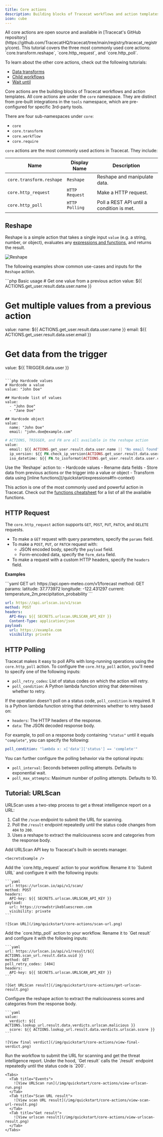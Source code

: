 ```yaml
---
title: Core actions
description: Building blocks of Tracecat workflows and action templates.
icon: cube
---
```



<Tip>
  All core actions are open source and available in [Tracecat's GitHub repository](https://github.com/TracecatHQ/tracecat/tree/main/registry/tracecat_registry/core).
</Tip>

<Note>
  This tutorial covers the three most commonly used core actions: `core.transform.reshape`, `core.http_request`, and `core.http_poll`.

  To learn about the other core actions, check out the following tutorials:
  - [Data transforms](/tutorials/data-transforms)
  - [Child workflows](/tutorials/child-workflows)
  - [Wait until](/tutorials/wait-retry-until)
</Note>

Core actions are the building blocks of Tracecat workflows and action templates.
All core actions are under the `core` namespace.
They are distinct from pre-built integrations in the `tools` namespace, which are pre-configured for specific 3rd-party tools.

There are four sub-namespaces under `core`:

- `core`
- `core.transform`
- `core.workflow`
- `core.require`

`core` actions are the most commonly used actions in Tracecat.
They include:

| Name | Display Name | Description |
| --- | --- | --- |
| `core.transform.reshape` | `Reshape` | Reshape and manipulate data. |
| `core.http_request` | `HTTP Request` | Make a HTTP request. |
| `core.http_poll` | `HTTP Polling` | Poll a REST API until a condition is met. |

## Reshape

Reshape is a simple action that takes a single input `value` (e.g. a string, number, or object),
evaluates any [expressions and functions](/quickstart/expressions), and returns the result.

![Reshape](/img/quickstart/core-actions/reshape.png)

The following examples show common use-cases and inputs for the `Reshape` action.

<CodeGroup>
  ```php Basic usage
  # Get one value from a previous action
  value: ${{ ACTIONS.get_user.result.data.user.name }}

  # Get multiple values from a previous action
  value:
    name: ${{ ACTIONS.get_user.result.data.user.name }}
    email: ${{ ACTIONS.get_user.result.data.user.email }}

  # Get data from the trigger
  value: ${{ TRIGGER.data.user }}
  ```

  ```php Hardcode values
  # Hardcode a value
  value: "John Doe"

  ## Hardcode list of values
  value:
    - "John Doe"
    - "Jane Doe"

  ## Hardcode object
  value:
    name: "John Doe"
    email: "john.doe@example.com"
  ```

  ```php With inline functions
  # ACTIONS, TRIGGER, and FN are all available in the reshape action
  value:
    email: ${{ ACTIONS.get_user.result.data.user.name || "No email found" }}
    ip_version: ${{ FN.check_ip_version(ACTIONS.get_user.result.data.user.ip) }}
    iso_datetime: ${{ FN.to_isoformat(ACTIONS.get_user.result.data.user.created_at) }}
  ```
</CodeGroup>


<Tip>
  Use the `Reshape` action to:
  - Hardcode values
  - Rename data fields
  - Store data from previous actions or the trigger into a value or object
  - Transform data using [inline functions](/quickstart/expressions#fn-context)

  This action is one of the most commonly used and powerful action in Tracecat.
  Check out the [functions cheatsheet](/quickstart/functions) for a list of all the available functions.
</Tip>

## HTTP Request

The `core.http_request` action supports `GET`, `POST`, `PUT`, `PATCH`, and `DELETE` requests.

- To make a `GET` request with query parameters, specify the `params` field.
- To make a `POST`, `PUT`, or `PATCH` request with:
  - JSON encoded body, specify the `payload` field.
  - Form-encoded data, specify the `form_data` field.
- To make a request with a custom HTTP headers, specify the `headers` field.

**Examples**

<CodeGroup>
  ```yaml GET
  url: https://api.open-meteo.com/v1/forecast
  method: GET
  params:
    latitude: 37.773972
    longitude: -122.431297
    current: temperature_2m,precipitation_probability
  ```

  ```yaml POST
  url: https://api.urlscan.io/v1/scan
  method: POST
  headers:
    API-Key: ${{ SECRETS.urlscan.URLSCAN_API_KEY }}
    Content-Type: application/json
  payload:
    url: https://example.com
    visibility: private
  ```
</CodeGroup>

## HTTP Polling

Tracecat makes it easy to poll APIs with long-running operations using the `core.http_poll` action.
To configure the `core.http_poll` action, you'll need to specify one of the following inputs:

- `poll_retry_codes`: List of status codes on which the action will retry.
- `poll_condition`: A Python lambda function string that determines whether to retry.

If the operation doesn't poll on a status code, `poll_condition` is required.
It is a Python lambda function string that determines whether to retry based on:
- `headers`: The HTTP headers of the response.
- `data`: The JSON decoded response body.

For example, to poll on a response body containing `"status"` until it equals `"complete"`, you can specify the following:

```yaml
poll_condition: "lambda x: x['data']['status'] == 'complete'"
```

You can further configure the polling behavior via the optional inputs:

- `poll_interval`: Seconds between polling attempts. Defaults to exponential wait.
- `poll_max_attempts`: Maximum number of polling attempts. Defaults to 10.

## Tutorial: URLScan

URLScan uses a two-step process to get a threat intelligence report on a URL:

1. Call the `/scan` endpoint to submit the URL for scanning.
2. Poll the `/result` endpoint repeatedly until the status code changes from `404` to `200`.
3. Uses a reshape to extract the maliciousness score and categories from the response body.

<Steps>
  <Step title="Create URLScan secret">
    Add URLScan API key to Tracecat's built-in secrets manager.

    <SecretsExample />

  </Step>
  <Step title="Call /scan endpoint">
    Add the `core.http_request` action to your workflow.
    Rename it to `Submit URL` and configure it with the following inputs:

    ```yaml
    url: https://urlscan.io/api/v1/scan/
    method: POST
    headers:
      API-key: ${{ SECRETS.urlscan.URLSCAN_API_KEY }}
    payload:
      url: https://crowdstrikebluescreen.com
      visibility: private
    ```

    ![Scan URL](/img/quickstart/core-actions/scan-url.png)
  </Step>
  <Step title="Poll /result endpoint">
    Add the `core.http_poll` action to your workflow.
    Rename it to `Get result` and configure it with the following inputs:

    ```yaml
    url: https://urlscan.io/api/v1/result/${{ ACTIONS.scan_url.result.data.uuid }}
    method: GET
    poll_retry_codes: [404]
    headers:
      API-key: ${{ SECRETS.urlscan.URLSCAN_API_KEY }}
    ```

    ![Get URLScan result](/img/quickstart/core-actions/get-urlscan-result.png)
  </Step>
  <Step title="Get final verdict">
    Configure the reshape action to extract the maliciousness scores and categories from the response body.

    ```yaml
    value:
      verdict: ${{ ACTIONS.lookup_url.result.data.verdicts.urlscan.malicious }}
      score: ${{ ACTIONS.lookup_url.result.data.verdicts.urlscan.score }}
    ```

    ![View final verdict](/img/quickstart/core-actions/view-final-verdict.png)
  </Step>
  <Step title="Run workflow">
    Run the workflow to submit the URL for scanning and get the threat intelligence report.
    Under the hood, `Get result` calls the `/result` endpoint repeatedly until the status code is `200`.

    <Tabs>
      <Tab title="Events">
        ![View URLScan run](/img/quickstart/core-actions/view-urlscan-run.png)
      </Tab>
      <Tab title="Scan URL result">
        ![View scan URL result](/img/quickstart/core-actions/view-scan-url-result.png)
      </Tab>
      <Tab title="Get result">
        ![View urlscan result](/img/quickstart/core-actions/view-urlscan-result.png)
      </Tab>
    </Tabs>
  </Step>
</Steps>
